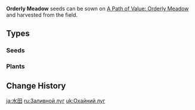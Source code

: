 {{Terminology Infobox
|image        = Item_Calla_Lily_Seed.png
|type         = Item Groups
|source1      = [[Gardening]] (Harvesting)
}}
'''Orderly Meadow''' seeds can be sown on [[A Path of Value: Orderly Meadow]] and harvested from the field.

==Types==
===Seeds===
{{Items by Category List|Orderly Meadow&Gardening Materials|2}}
===Plants===
{{Items by Category List|Orderly Meadow|not=Gardening Materials|2}}

==Change History==
{{Change History|2.0}}
[[Category:Orderly Meadow| ]]

[[ja:水田]]
[[ru:Заливной луг]]
[[uk:Охайний луг]]